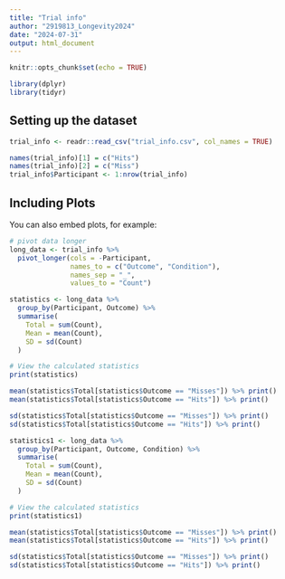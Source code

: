 ```yaml
---
title: "Trial info"
author: "2919813_Longevity2024"
date: "2024-07-31"
output: html_document
---
```


```r
knitr::opts_chunk$set(echo = TRUE)

library(dplyr)
library(tidyr)
```

## Setting up the dataset

```r
trial_info <- readr::read_csv("trial_info.csv", col_names = TRUE) 

names(trial_info)[1] = c("Hits")
names(trial_info)[2] = c("Miss")
trial_info$Participant <- 1:nrow(trial_info)
```

## Including Plots

You can also embed plots, for example:

```r
# pivot data longer
long_data <- trial_info %>%
  pivot_longer(cols = -Participant, 
               names_to = c("Outcome", "Condition"), 
               names_sep = "_", 
               values_to = "Count")
```

```r
statistics <- long_data %>%
  group_by(Participant, Outcome) %>%
  summarise(
    Total = sum(Count),
    Mean = mean(Count),
    SD = sd(Count)
  )

# View the calculated statistics
print(statistics)

mean(statistics$Total[statistics$Outcome == "Misses"]) %>% print()
mean(statistics$Total[statistics$Outcome == "Hits"]) %>% print()

sd(statistics$Total[statistics$Outcome == "Misses"]) %>% print()
sd(statistics$Total[statistics$Outcome == "Hits"]) %>% print()

```
```r
statistics1 <- long_data %>%
  group_by(Participant, Outcome, Condition) %>%
  summarise(
    Total = sum(Count),
    Mean = mean(Count),
    SD = sd(Count)
  )

# View the calculated statistics
print(statistics1)

mean(statistics$Total[statistics$Outcome == "Misses"]) %>% print()
mean(statistics$Total[statistics$Outcome == "Hits"]) %>% print()

sd(statistics$Total[statistics$Outcome == "Misses"]) %>% print()
sd(statistics$Total[statistics$Outcome == "Hits"]) %>% print()

```

